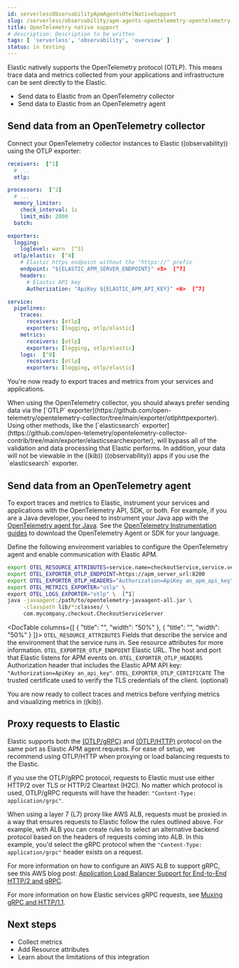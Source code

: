 ```yaml
---
id: serverlessObservabilityApmAgentsOtelNativeSupport
slug: /serverless/observability/apm-agents-opentelemetry-opentelemetry-native-support
title: OpenTelemetry native support
# description: Description to be written
tags: [ 'serverless', 'observability', 'overview' ]
status: in testing
---
```



<Testing />

<div id="open-telemetry-direct"></div>

Elastic natively supports the OpenTelemetry protocol (OTLP).
This means trace data and metrics collected from your applications and infrastructure can
be sent directly to the Elastic.

* Send data to Elastic from an <DocLink id="serverlessObservabilityApmAgentsOtelNativeSupport" section="send-data-from-an-opentelemetry-collector">OpenTelemetry collector</DocLink>
* Send data to Elastic from an <DocLink id="serverlessObservabilityApmAgentsOtelNativeSupport" section="send-data-from-an-opentelemetry-agent">OpenTelemetry agent</DocLink>

<div id="connect-open-telemetry-collector"></div>

## Send data from an OpenTelemetry collector

Connect your OpenTelemetry collector instances to Elastic ((observability)) using the OTLP exporter:

```yaml
receivers:  [^1]
  # ...
  otlp:

processors:  [^2]
  # ...
  memory_limiter:
    check_interval: 1s
    limit_mib: 2000
  batch:

exporters:
  logging:
    loglevel: warn  [^3]
  otlp/elastic:  [^4]
    # Elastic https endpoint without the "https://" prefix
    endpoint: "${ELASTIC_APM_SERVER_ENDPOINT}" <5>  [^7]
    headers:
      # Elastic API key
      Authorization: "ApiKey ${ELASTIC_APM_API_KEY}" <6>  [^7]

service:
  pipelines:
    traces:
      receivers: [otlp]
      exporters: [logging, otlp/elastic]
    metrics:
      receivers: [otlp]
      exporters: [logging, otlp/elastic]
    logs:  [^8]
      receivers: [otlp]
      exporters: [logging, otlp/elastic]
```
[^1]: The receivers, like the
[OTLP receiver](https://github.com/open-telemetry/opentelemetry-collector/tree/main/receiver/otlpreceiver), that forward data emitted by APM agents, or the [host metrics receiver](https://github.com/open-telemetry/opentelemetry-collector/tree/main/receiver/hostmetricsreceiver).
[^2]: We recommend using the [Batch processor](https://github.com/open-telemetry/opentelemetry-collector/blob/main/processor/batchprocessor/README.md) and the [memory limiter processor](https://github.com/open-telemetry/opentelemetry-collector/blob/main/processor/memorylimiterprocessor/README.md). For more information, see [recommended processors](https://github.com/open-telemetry/opentelemetry-collector/blob/main/processor/README.md#recommended-processors).
[^3]: The [logging exporter](https://github.com/open-telemetry/opentelemetry-collector/tree/main/exporter/loggingexporter) is helpful for troubleshooting and supports various logging levels, like `debug`, `info`, `warn`, and `error`.
[^4]: Elastic ((observability)) endpoint configuration.
Elastic supports a ProtoBuf payload via both the OTLP protocol over gRPC transport [(OTLP/gRPC)](https://github.com/open-telemetry/opentelemetry-specification/blob/main/specification/protocol/otlp.md#otlpgrpc)
and the OTLP protocol over HTTP transport [(OTLP/HTTP)](https://github.com/open-telemetry/opentelemetry-specification/blob/main/specification/protocol/otlp.md#otlphttp).
To learn more about these exporters, see the OpenTelemetry Collector documentation:
[OTLP/HTTP Exporter](https://github.com/open-telemetry/opentelemetry-collector/tree/main/exporter/otlphttpexporter) or
[OTLP/gRPC exporter](https://github.com/open-telemetry/opentelemetry-collector/tree/main/exporter/otlpexporter).
[^5]: Hostname and port of the Elastic endpoint. For example, `elastic-apm-server:8200`.
[^6]: Credential for Elastic APM API key authorization (`Authorization: "ApiKey an_api_key"`).
[^7]: Environment-specific configuration parameters can be conveniently passed in as environment variables documented [here](https://opentelemetry.io/docs/collector/configuration/#configuration-environment-variables) (e.g. `ELASTIC_APM_SERVER_ENDPOINT` and `ELASTIC_APM_API_KEY`).
[^8]:  <DocBadge template="technical preview" />  To send OpenTelemetry logs to ((stack)) version 8.0+, declare a `logs` pipeline.

You're now ready to export traces and metrics from your services and applications.

<DocCallOut title="Tip">
When using the OpenTelemetry collector, you should always prefer sending data via the [`OTLP` exporter](https://github.com/open-telemetry/opentelemetry-collector/tree/main/exporter/otlphttpexporter).
Using other methods, like the [`elasticsearch` exporter](https://github.com/open-telemetry/opentelemetry-collector-contrib/tree/main/exporter/elasticsearchexporter), will bypass all of the validation and data processing that Elastic performs.
In addition, your data will not be viewable in the ((kib)) ((observability)) apps if you use the `elasticsearch` exporter.
</DocCallOut>

<div id="instrument-apps-otel"></div>

## Send data from an OpenTelemetry agent

To export traces and metrics to Elastic, instrument your services and applications
with the OpenTelemetry API, SDK, or both. For example, if you are a Java developer, you need to instrument your Java app with the
[OpenTelemetry agent for Java](https://github.com/open-telemetry/opentelemetry-java-instrumentation).
See the [OpenTelemetry Instrumentation guides](https://opentelemetry.io/docs/instrumentation/) to download the
OpenTelemetry Agent or SDK for your language.

Define the following environment variables to configure the OpenTelemetry agent and enable communication with Elastic APM.

```bash
export OTEL_RESOURCE_ATTRIBUTES=service.name=checkoutService,service.version=1.1,deployment.environment=production
export OTEL_EXPORTER_OTLP_ENDPOINT=https://apm_server_url:8200
export OTEL_EXPORTER_OTLP_HEADERS="Authorization=ApiKey an_apm_api_key"
export OTEL_METRICS_EXPORTER="otlp" \
export OTEL_LOGS_EXPORTER="otlp" \  [^1]
java -javaagent:/path/to/opentelemetry-javaagent-all.jar \
     -classpath lib/*:classes/ \
     com.mycompany.checkout.CheckoutServiceServer
```
[^1]: <DocBadge template="technical preview" />  The OpenTelemetry logs intake via Elastic is currently in technical preview.

<DocTable columns={[
  {
    "title": "",
    "width": "50%"
  },
  {
    "title": "",
    "width": "50%"
  }
]}>
  <DocRow>
    <DocCell>`OTEL_RESOURCE_ATTRIBUTES`</DocCell>
    <DocCell>Fields that describe the service and the environment that the service runs in. See <DocLink id="serverlessObservabilityApmAgentsOtelResourceAttributes">resource attributes</DocLink> for more information.</DocCell>
  </DocRow>
  <DocRow>
    <DocCell>`OTEL_EXPORTER_OTLP_ENDPOINT`</DocCell>
    <DocCell>Elastic URL. The host and port that Elastic listens for APM events on.</DocCell>
  </DocRow>
  <DocRow>
    <DocCell>`OTEL_EXPORTER_OTLP_HEADERS`</DocCell>
    <DocCell>
      Authorization header that includes the Elastic APM API key: `"Authorization=ApiKey an_api_key"`.
    </DocCell>
  </DocRow>
  <DocRow>
    <DocCell>`OTEL_EXPORTER_OTLP_CERTIFICATE`</DocCell>
    <DocCell>The trusted certificate used to verify the TLS credentials of the client. (optional)</DocCell>
  </DocRow>
</DocTable>

You are now ready to collect traces and <DocLink id="serverlessObservabilityApmAgentsOtelCollectMetrics">metrics</DocLink> before <DocLink id="serverlessObservabilityApmAgentsOtelCollectMetrics" section="verify-opentelemetry-metrics-data">verifying metrics</DocLink>
and <DocLink id="serverlessObservabilityApmAgentsOtelCollectMetrics" section="visualize-in-((kib))">visualizing metrics</DocLink> in ((kib)).

<div id="open-telemetry-proxy-apm"></div>

## Proxy requests to Elastic

Elastic supports both the [(OTLP/gRPC)](https://github.com/open-telemetry/opentelemetry-specification/blob/main/specification/protocol/otlp.md#otlpgrpc) and [(OTLP/HTTP)](https://github.com/open-telemetry/opentelemetry-specification/blob/main/specification/protocol/otlp.md#otlphttp) protocol on the same port as Elastic APM agent requests. For ease of setup, we recommend using OTLP/HTTP when proxying or load balancing requests to the Elastic.

If you use the OTLP/gRPC protocol, requests to Elastic must use either HTTP/2 over TLS or HTTP/2 Cleartext (H2C). No matter which protocol is used, OTLP/gRPC requests will have the header: `"Content-Type: application/grpc"`.

When using a layer 7 (L7) proxy like AWS ALB, requests must be proxied in a way that ensures requests to Elastic follow the rules outlined above. For example, with ALB you can create rules to select an alternative backend protocol based on the headers of requests coming into ALB. In this example, you'd select the gRPC protocol when the  `"Content-Type: application/grpc"` header exists on a request.

For more information on how to configure an AWS ALB to support gRPC, see this AWS blog post:
[Application Load Balancer Support for End-to-End HTTP/2 and gRPC](https://aws.amazon.com/blogs/aws/new-application-load-balancer-support-for-end-to-end-http-2-and-grpc/).

For more information on how Elastic services gRPC requests, see
[Muxing gRPC and HTTP/1.1](https://github.com/elastic/apm-server/blob/main/dev_docs/otel.md#muxing-grpc-and-http11).

<div id="open-telemetry-direct-next"></div>

## Next steps

* <DocLink id="serverlessObservabilityApmAgentsOtelCollectMetrics">Collect metrics</DocLink>
* Add <DocLink id="serverlessObservabilityApmAgentsOtelResourceAttributes">Resource attributes</DocLink>
* Learn about the <DocLink id="serverlessObservabilityApmAgentsOtelLimitations">limitations of this integration</DocLink>
